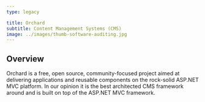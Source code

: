 ---
type: legacy

title: Orchard
subtitle: Content Management Systems (CMS)
image: ../images/thumb-software-auditing.jpg
---

## Overview

Orchard is a free, open source, community-focused project aimed at delivering applications and reusable components on the rock-solid ASP.NET MVC platform. In our opinion it is the best architected CMS framework around and is built on top of the ASP.NET MVC framework.